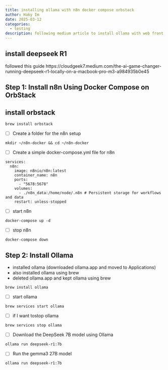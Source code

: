 ```yaml
---
title: installing ollama with n8n docker compose orbstack 
author: Haky Im
date: 2025-03-12
categories:
  - testing
description: following medium article to install ollama with web front end; for basic terminal based run use just brew install ollama; brew services start ollama; ollama run deepseek-r1:7b
---
```



 

## install deepseek R1

followed this guide https://cloudgeek7.medium.com/the-ai-game-changer-running-deepseek-r1-locally-on-a-macbook-pro-m3-a984935b0e45


## Step 1: Install n8n Using Docker Compose on OrbStack
 

## install orbstack
``` 
brew install orbstack
```

- [ ] Create a folder for the n8n setup
```
mkdir ~/n8n-docker && cd ~/n8n-docker
```

- [ ] Create a simple docker-compose.yml file for n8n
```
services:
  n8n:
    image: n8nio/n8n:latest
    container_name: n8n
    ports:
      - "5678:5678"
    volumes:
      - ./n8n_data:/home/node/.n8n # Persistent storage for workflows and data
    restart: unless-stopped
```

- [ ] start n8n

```
docker-compose up -d
```

- [ ] stop n8n
```
docker-compose down
```



## Step 2: Install Ollama

- installed ollama (downloaded ollama.app and moved to Applications)
- also installed ollama using brew
- deleted ollama.app and kept ollama using brew

```
brew install ollama
```

- [ ] start ollama
```
brew services start ollama
```

- [ ] if I want tostop ollama
```
brew services stop ollama
```

- [ ] Download the DeepSeek 7B model using Ollama
```
ollama run deepseek-r1:7b  
```

- [ ] Run the gemma3 27B model
```
ollama run deepseek-r1:7b  
```
